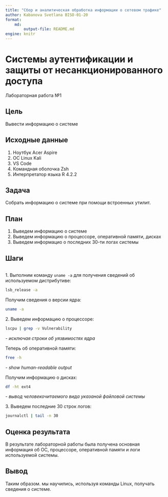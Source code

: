 ```yaml
---
title: "Сбор и аналитическая обработка информации о сетевом трафике"
author: Kabanova Svetlana BISO-01-20
format:
    md:
        output-file: README.md
engine: knitr
---
```




# Системы аутентификации и защиты от несанкционированного доступа

Лабораторная работа №1

## Цель

Вывести информацию о системе

## Исходные данные

1.  Ноутбук Acer Aspire
2.  ОС Linux Kali
3.  VS Code
4.  Командная оболочка Zsh
5.  Интерпретатор языка R 4.2.2

## Задача

Собрать информацию о системе при помощи встроенных утилит.

## План

1.  Выведем информацию о системе
2.  Выведем информацию о процессоре, оперативной памяти, дисках
3.  Выведем информацио о последних 30-ти логах системы


## Шаги
```r
```

1\.  Выполним команду `uname -a` для получения сведений об используемом дистрибутиве:

```zsh
lsb_release -a
```

Получим сведения о версии ядра:

```zsh
uname -a
```


2\. Выведем информацию о процессоре:

```zsh
lscpu | grep -v Vulnerability
```
*- исключая строки об уязвимостях ядра*
  
Теперь об оперативной памяти:

```zsh
free -h
```
*- show human-readable output*

Получим информацию о дисках:

```zsh
df -ht ext4
```
*- вывод человекочитаемого вида указаной файловой системы*

3\. Выведем последние 30 строк логов:

```zsh
journalctl | tail -n 30
```


## Оценка результата

В результате лабораторной работы была получена основная информация об ОС, процессоре, оперативной памяти и логи используемой системы.

## Вывод

Таким образом. мы научились, используя команды Linux, получать сведения
о системе.
